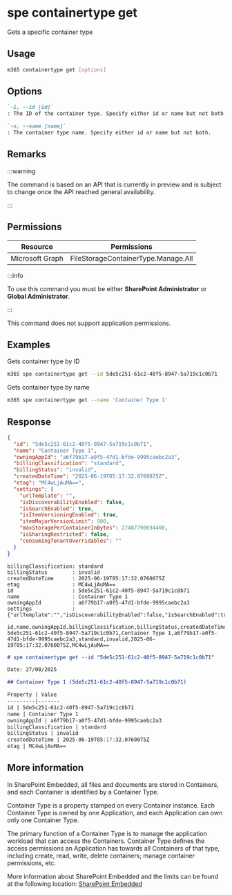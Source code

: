
# spe containertype get

Gets a specific container type

## Usage

```sh
m365 containertype get [options]
```

## Options

```md definition-list
`-i, --id [id]`
: The ID of the container type. Specify either id or name but not both.

`-n, --name [name]`
: The container type name. Specify either id or name but not both.
```

<Global />

## Remarks

:::warning

The command is based on an API that is currently in preview and is subject to change once the API reached general availability.

:::

## Permissions

<Tabs>
  <TabItem value="Delegated">

  | Resource        | Permissions                         |
  |-----------------|-------------------------------------|
  | Microsoft Graph | FileStorageContainerType.Manage.All |

  :::info

  To use this command you must be either **SharePoint Administrator** or **Global Administrator**.

  :::

  </TabItem>
  <TabItem value="Application">

  This command does not support application permissions.

  </TabItem>
</Tabs>

## Examples

Gets container type by ID

```sh
m365 spe containertype get --id 5de5c251-61c2-40f5-8947-5a719c1c0b71
```

Gets container type by name

```sh
m365 spe containertype get --name 'Container Type 1'
```

## Response

<Tabs>
  <TabItem value="JSON">

  ```json
  {
    "id": "5de5c251-61c2-40f5-8947-5a719c1c0b71",
    "name": "Container Type 1",
    "owningAppId": "a6f79b17-a0f5-47d1-bfde-9995caebc2a3",
    "billingClassification": "standard",
    "billingStatus": "invalid",
    "createdDateTime": "2025-06-19T05:17:32.0760075Z",
    "etag": "MC4wLjAuMA==",
    "settings": {
      "urlTemplate": "",
      "isDiscoverabilityEnabled": false,
      "isSearchEnabled": true,
      "isItemVersioningEnabled": true,
      "itemMajorVersionLimit": 500,
      "maxStoragePerContainerInBytes": 27487790694400,
      "isSharingRestricted": false,
      "consumingTenantOverridables": ""
    }
  }
  ```

  </TabItem>
  <TabItem value="Text">

  ```text
  billingClassification: standard
  billingStatus        : invalid
  createdDateTime      : 2025-06-19T05:17:32.0760075Z
  etag                 : MC4wLjAuMA==
  id                   : 5de5c251-61c2-40f5-8947-5a719c1c0b71
  name                 : Container Type 1
  owningAppId          : a6f79b17-a0f5-47d1-bfde-9995caebc2a3
  settings             : {"urlTemplate":"","isDiscoverabilityEnabled":false,"isSearchEnabled":true,"isItemVersioningEnabled":true,"itemMajorVersionLimit":500,"maxStoragePerContainerInBytes":27487790694400,"isSharingRestricted":false,"consumingTenantOverridables":""}
  ```

  </TabItem>
  <TabItem value="CSV">

  ```csv
  id,name,owningAppId,billingClassification,billingStatus,createdDateTime,etag
  5de5c251-61c2-40f5-8947-5a719c1c0b71,Container Type 1,a6f79b17-a0f5-47d1-bfde-9995caebc2a3,standard,invalid,2025-06-19T05:17:32.0760075Z,MC4wLjAuMA==
  ```

  </TabItem>
  <TabItem value="Markdown">

  ```md
  # spe containertype get --id "5de5c251-61c2-40f5-8947-5a719c1c0b71"

  Date: 27/08/2025

  ## Container Type 1 (5de5c251-61c2-40f5-8947-5a719c1c0b71)

  Property | Value
  ---------|-------
  id | 5de5c251-61c2-40f5-8947-5a719c1c0b71
  name | Container Type 1
  owningAppId | a6f79b17-a0f5-47d1-bfde-9995caebc2a3
  billingClassification | standard
  billingStatus | invalid
  createdDateTime | 2025-06-19T05:17:32.0760075Z
  etag | MC4wLjAuMA==
  ```

  </TabItem>
</Tabs>

## More information

In SharePoint Embedded, all files and documents are stored in Containers, and each Container is identified by a Container Type.

Container Type is a property stamped on every Container instance. Each Container Type is owned by one Application, and each Application can own only one Container Type.

The primary function of a Container Type is to manage the application workload that can access the Containers. Container Type defines the access permissions an Application has towards all Containers of that type, including create, read, write, delete containers; manage container permissions, etc.

More information about SharePoint Embedded and the limits can be found at the following location: [SharePoint Embedded](https://learn.microsoft.com/en-us/sharepoint/dev/embedded/concepts/app-concepts/containertypes#sharepoint-embedded-trial-container-types)
